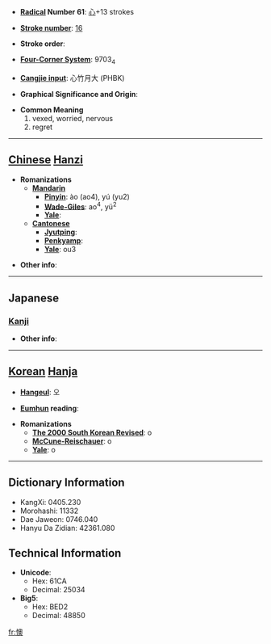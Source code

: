 * '''[[Wiktionary:Chinese radical index| Radical]] Number 61''': [[Wiktionary:Chinese radical index 心|心]]+13 strokes

* '''[[Wiktionary:Chinese total strokes index|Stroke number]]''': [[Wiktionary:Chinese total strokes index 16|16]]

* '''Stroke order''': 

* '''[[Wiktionary:Chinese four corner index|Four-Corner System]]''': 9703<sub>4</sub>

* '''[[Wiktionary:Chinese Cangjie index|Cangjie input]]''': 心竹月大 (PHBK)

* '''Graphical Significance and Origin''': 

* '''Common Meaning'''
*#vexed, worried, nervous
*# regret


----

== [[Chinese]] [[Hanzi]] ==

* '''Romanizations'''
** '''[[Mandarin]]'''
*** '''[[Pinyin]]''': ào (ao4), yú (yu2)
*** '''[[Wade-Giles]]''': ao<sup>4</sup>, yü<sup>2</sup>
*** '''[[Yale]]''': 
** '''[[Cantonese]]'''
*** '''[[Jyutping]]''':
*** '''[[Penkyamp]]''': 
*** '''[[Yale]]''': ou3

* '''Other info''': 

----

==Japanese==
===[[Kanji]]===
{{kanji|on readings=[[おう]] (ō)
|kun readings=[[なやむ]] (nayamu)
}}

* '''Other info''':  

----

== [[Korean]] [[Hanja]] ==

* '''[[Hangeul]]''': 오

* '''[[Eumhun]] reading''': 

* '''Romanizations'''
** '''[[The 2000 South Korean Revised Romanization|The 2000 South Korean Revised]]''': o
** '''[[McCune-Reischauer]]''': o
** '''[[Yale]]''': o

----

== Dictionary Information ==

* KangXi: 0405.230
* Morohashi: 11332
* Dae Jaweon: 0746.040
* Hanyu Da Zidian: 42361.080

== Technical Information ==

* '''Unicode''':
** Hex: 61CA
** Decimal: 25034
* '''Big5''':
** Hex: BED2
** Decimal: 48850

[[fr:懊]]